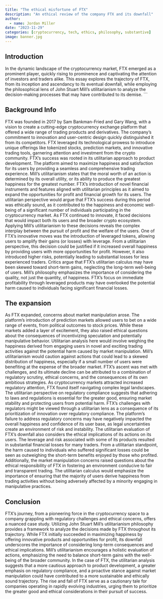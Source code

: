 ```yaml
---
title: "The ethical misfortune of FTX"
description: "An ethical review of the company FTX and its downfall"
author:
  - name: Jordan Miller
date: "2023-11-29"
categories: [cryptocurrency, tech, ethics, philosophy, substantive]
image: banner.jpg
---
```


## Introduction


In the dynamic landscape of the cryptocurrency market, FTX emerged as a prominent player, quickly rising to prominence and captivating the attention of investors and traders alike. This essay explores the trajectory of FTX, from its inception and ascendancy to its eventual downfall, while employing the philosophical lens of John Stuart Mill's utilitarianism to analyze the decision-making processes that may have contributed to its demise.
```

## Background Info


FTX was founded in 2017 by Sam Bankman-Fried and Gary Wang, with a vision to create a cutting-edge cryptocurrency exchange platform that offered a wide range of trading products and derivatives. The company's commitment to innovation and user-centric design quickly distinguished it from its competitors. FTX leveraged its technological prowess to introduce unique offerings like tokenized stocks, prediction markets, and innovative trading tools, garnering attention and investment from the crypto community. FTX's success was rooted in its utilitarian approach to product development. The platform aimed to maximize happiness and satisfaction for its users by providing a seamless and comprehensive trading experience. Mill's utilitarianism states that the moral worth of an action is determined by its overall utility, or its ability to produce the greatest happiness for the greatest number. FTX's introduction of novel financial instruments and features aligned with utilitarian principles as it aimed to expand the opportunities for profit and financial growth for its users. The utilitarian perspective would argue that FTX's success during this period was ethically sound, as it contributed to the happiness and economic well-being of a significant number of individuals participating in the cryptocurrency market. As FTX continued to innovate, it faced decisions that would impact both its users and the broader crypto ecosystem. Applying Mill's utilitarianism to these decisions reveals the complex interplay between the pursuit of profit and the welfare of the users. One of FTX's innovative moves was the introduction of leveraged tokens, allowing users to amplify their gains (or losses) with leverage. From a utilitarian perspective, this decision could be justified if it increased overall happiness by providing users with more opportunities for profit. However, it also introduced higher risks, potentially leading to substantial losses for less experienced traders. Critics argue that FTX's utilitarian calculus may have been skewed toward short-term gains, neglecting the long-term well-being of users. Mill's philosophy emphasizes the importance of considering the quality, not just the quantity, of happiness. FTX's focus on immediate profitability through leveraged products may have overlooked the potential harm caused to individuals facing significant financial losses.


## The expansion


As FTX expanded, concerns about market manipulation arose. The platform's introduction of prediction markets allowed users to bet on a wide range of events, from political outcomes to stock prices. While these markets added a layer of excitement, they also raised ethical questions about the consequences of incentivizing speculation and potentially manipulative behavior. Utilitarian analysis here would involve weighing the happiness derived from engaging users in novel and exciting trading activities against the potential harm caused by market manipulation. Mill's utilitarianism would caution against actions that could lead to a skewed distribution of happiness, especially if a small number of users were benefiting at the expense of the broader market. FTX's ascent was met with challenges, and its ultimate decline can be attributed to a combination of regulatory scrutiny, ethical concerns, and the consequences of its own ambitious strategies. As cryptocurrency markets attracted increased regulatory attention, FTX found itself navigating complex legal landscapes. The utilitarian perspective on regulatory compliance suggests that adhering to laws and regulations is essential for the greater good, ensuring market stability and protecting users from potential harm. FTX's challenges with regulators might be viewed through a utilitarian lens as a consequence of its prioritization of innovation over regulatory compliance. The platform's failure to address regulatory concerns may have negatively impacted the overall happiness and confidence of its user base, as legal uncertainties create an environment of risk and instability. The utilitarian evaluation of FTX's downfall also considers the ethical implications of its actions on its users. The leverage and risk associated with some of its products resulted in substantial financial losses for many traders. From a utilitarian standpoint, the harm caused to individuals who suffered significant losses could be seen as outweighing the short-term benefits enjoyed by those who profited. Additionally, the market manipulation concerns raised questions about the ethical responsibility of FTX in fostering an environment conducive to fair and transparent trading. The utilitarian calculus would emphasize the importance of ensuring that the majority of users derive happiness from trading activities without being adversely affected by a minority engaging in manipulative practices.


## Conclusion


FTX's journey, from a pioneering force in the cryptocurrency space to a company grappling with regulatory challenges and ethical concerns, offers a nuanced case study. Utilizing John Stuart Mill's utilitarianism philosophy provides a framework to analyze the decisions made by FTX throughout its trajectory. While FTX initially succeeded in maximizing happiness by offering innovative products and opportunities for profit, its downfall underscores the importance of considering long-term consequences and ethical implications. Mill's utilitarianism encourages a holistic evaluation of actions, emphasizing the need to balance short-term gains with the well-being of the broader community. In the case of FTX, the utilitarian analysis suggests that a more cautious approach to product development, a greater emphasis on regulatory compliance, and a proactive stance against market manipulation could have contributed to a more sustainable and ethically sound trajectory. The rise and fall of FTX serve as a cautionary tale for companies operating in rapidly evolving industries, urging them to prioritize the greater good and ethical considerations in their pursuit of success.
